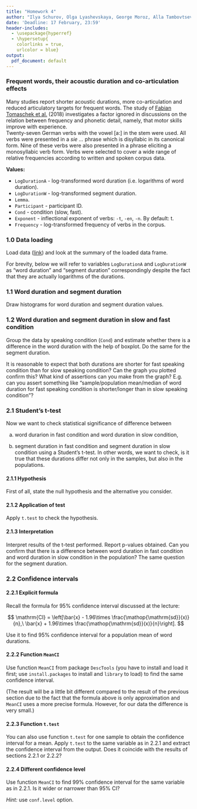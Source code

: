 ```yaml
---
title: "Homework 4"
author: "Ilya Schurov, Olga Lyashevskaya, George Moroz, Alla Tambovtseva"
date: 'Deadline: 17 February, 23:59'
header-includes:
  - \usepackage{hyperref}
  - \hypersetup{
    colorlinks = true,
    urlcolor = blue}
output:
  pdf_document: default
---
```


### Frequent words, their acoustic duration and co-articulation effects

Many studies report shorter acoustic durations, more co-articulation and reduced articulatory targets for frequent words. The study of [Fabian Tomaschek et al.](https://www.semanticscholar.org/paper/Practice-makes-perfect-%3A-The-consequences-of-for-Tomaschek-Tucker/1e0dbc3787a6da84ffd4c3cae62f1340e4267694) (2018) investigates a factor ignored in discussions on the relation between frequency and phonetic detail, namely, that motor skills improve with experience.  
Twenty-seven German verbs with the vowel [a:] in the stem were used. All verbs were presented in a _sie ..._ phrase which is disyllabic in its canonical form. Nine of these verbs were also presented in a phrase eliciting a monosyllabic verb form. Verbs were selected to cover a wide range of relative frequencies according to written and spoken corpus data.  

**Values:**

* `LogDurationA` - log-transformed word duration (i.e. logarithms of word duration).
* `LogDurationW` - log-transformed segment duration.
* `Lemma`.
* `Participant` - participant ID.
* `Cond` - condition (slow, fast). 
* `Exponent` - inflectional exponent of verbs: `-t`, `-en`, `-n`. By default: t. 
* `Frequency` - log-transformed frequency of verbs in the corpus.

### 1.0 Data loading

Load data ([link](http://math-info.hse.ru/f/2018-19/ling-data/dur_word_frequency.csv)) and look at the summary of the loaded data frame.

For brevity, below we will refer to variables `LogDurationA` and `LogDurationW` as "word duration" and "segment duration" correspondingly despite the fact that they are actually logarithms of the durations.

### 1.1 Word duration and segment duration

Draw histograms for word duration and segment duration values.


### 1.2 Word duration and segment duration in slow and fast condition

Group the data by speaking condition (`Cond`) and estimate whether there is a difference in the word duration with the help of boxplot. Do the same for the segment duration.

It is reasonable to expect that both durations are shorter for fast speaking condition than for slow speaking condition? Can the graph you plotted confirm this? What kind of assertions can you make from the graph? E.g. can you assert something like "sample/population mean/median of word duration for fast speaking condition is shorter/longer than in slow speaking condition"?

### 2.1 Student's t-test

Now we want to check statistical significance of difference between 

(a) word durarion in fast condition and word duration in slow condition,

(b) segment duration in fast condition and segment duration in slow condition using a Student's t-test. In other words, we want to check, is it true that these durations differ not only in the samples, but also in the populations.

#### 2.1.1 Hypothesis

First of all, state the null hypothesis and the alternative you consider.

#### 2.1.2 Application of test

Apply `t.test` to check the hypothesis.

#### 2.1.3 Interpretation

Interpret results of the t-test performed. Report p-values obtained. Can you confirm that there is a difference between word duration in fast condition and word duration in slow condition in the population? The same question for the segment duration.

### 2.2 Confidence intervals
#### 2.2.1 Explicit formula

Recall the formula for 95% confidence interval discussed at the lecture:

$$
\mathrm{CI} = \left[\bar{x} - 1.96\times \frac{\mathop{\mathrm{sd}}(x)}{n},\ \bar{x} + 1.96\times \frac{\mathop{\mathrm{sd}}(x)}{n}\right].
$$

Use it to find 95% confidence interval for a population mean of word durations.


#### 2.2.2 Function `MeanCI`

Use function `MeanCI` from package `DescTools` (you have to install and load it first; use `install.packages` to install and `library` to load) to find the same confidence interval.

(The result will be a little bit different compared to the result of the previous section due to the fact that the formula above is only approximation and `MeanCI` uses a more precise formula. However, for our data the difference is very small.)

#### 2.2.3 Function `t.test`

You can also use function `t.test` for one sample to obtain the confidence interval for a mean. Apply `t.test` to the same variable as in 2.2.1 and extract the confidence interval from the output. Does it coincide with the results of sections 2.2.1 or 2.2.2?

#### 2.2.4 Different confidence level

Use function `MeanCI` to find 99% confidence interval for the same variable as in 2.2.1. Is it wider or narrower than 95% CI?

*Hint:* use `conf.level` option.
